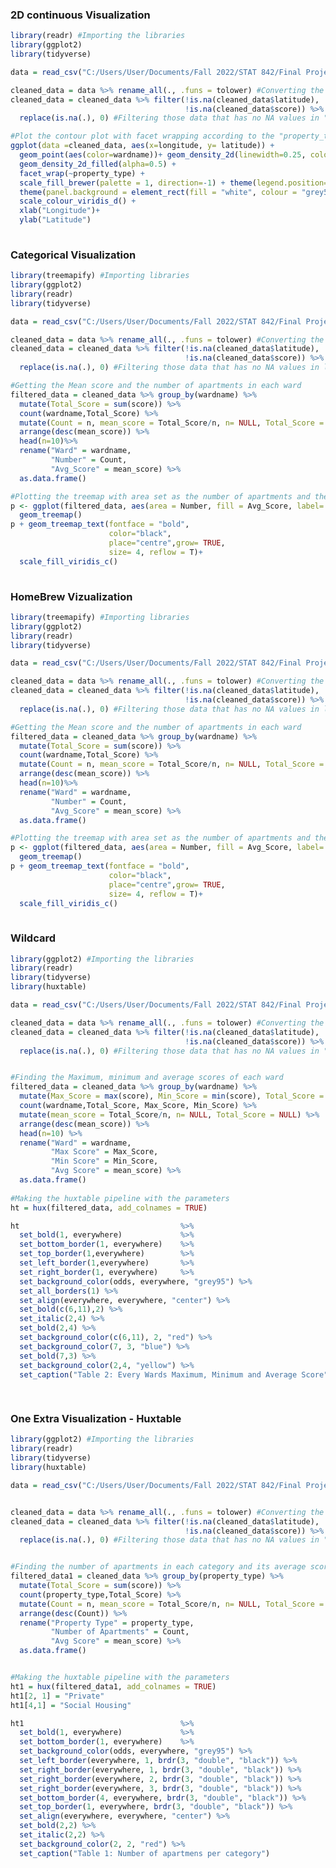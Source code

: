 ### **2D continuous Visualization**

```{r}


library(readr) #Importing the libraries 
library(ggplot2)
library(tidyverse)

data = read_csv("C:/Users/User/Documents/Fall 2022/STAT 842/Final Project/Apartment.csv") #Reading the data

cleaned_data = data %>% rename_all(., .funs = tolower) #Converting the columns from upper case to lower case
cleaned_data = cleaned_data %>% filter(!is.na(cleaned_data$latitude), !is.na(cleaned_data$longitude),
                                       !is.na(cleaned_data$score)) %>% 
  replace(is.na(.), 0) #Filtering those data that has no NA values in "longitude", "latitude" and "score" columns and replacing other NA values with 0 in other columns.

#Plot the contour plot with facet wrapping according to the "property_type" 
ggplot(data =cleaned_data, aes(x=longitude, y= latitude)) + 
  geom_point(aes(color=wardname))+ geom_density_2d(linewidth=0.25, color="black")+
  geom_density_2d_filled(alpha=0.5) +
  facet_wrap(~property_type) + 
  scale_fill_brewer(palette = 1, direction=-1) + theme(legend.position="none")+
  theme(panel.background = element_rect(fill = "white", colour = "grey50"))+
  scale_colour_viridis_d() +
  xlab("Longitude")+
  ylab("Latitude")
  
```

### **Categorical Visualization**

```{r}

library(treemapify) #Importing libraries
library(ggplot2)
library(readr)
library(tidyverse)

data = read_csv("C:/Users/User/Documents/Fall 2022/STAT 842/Final Project/Apartment.csv") #Reading the data

cleaned_data = data %>% rename_all(., .funs = tolower) #Converting the columns from upper case to lower case
cleaned_data = cleaned_data %>% filter(!is.na(cleaned_data$latitude), !is.na(cleaned_data$longitude),
                                       !is.na(cleaned_data$score)) %>% 
  replace(is.na(.), 0) #Filtering those data that has no NA values in longitude, latitude and score columns and replacing other NA values with 0 in other columns

#Getting the Mean score and the number of apartments in each ward
filtered_data = cleaned_data %>% group_by(wardname) %>% 
  mutate(Total_Score = sum(score)) %>%
  count(wardname,Total_Score) %>%
  mutate(Count = n, mean_score = Total_Score/n, n= NULL, Total_Score = NULL) %>%
  arrange(desc(mean_score)) %>%
  head(n=10)%>%
  rename("Ward" = wardname,
         "Number" = Count,
         "Avg_Score" = mean_score) %>%
  as.data.frame()

#Plotting the treemap with area set as the number of apartments and the fill parameter as the "mean_score"
p <- ggplot(filtered_data, aes(area = Number, fill = Avg_Score, label= Ward )) +
  geom_treemap()
p + geom_treemap_text(fontface = "bold",
                      color="black",
                      place="centre",grow= TRUE,
                      size= 4, reflow = T)+
  scale_fill_viridis_c() 
  
```




### **HomeBrew Vizualization**

```{r}

library(treemapify) #Importing libraries
library(ggplot2)
library(readr)
library(tidyverse)

data = read_csv("C:/Users/User/Documents/Fall 2022/STAT 842/Final Project/Apartment.csv") #Reading the data

cleaned_data = data %>% rename_all(., .funs = tolower) #Converting the columns from upper case to lower case
cleaned_data = cleaned_data %>% filter(!is.na(cleaned_data$latitude), !is.na(cleaned_data$longitude),
                                       !is.na(cleaned_data$score)) %>% 
  replace(is.na(.), 0) #Filtering those data that has no NA values in longitude, latitude and score columns and replacing other NA values with 0 in other columns

#Getting the Mean score and the number of apartments in each ward
filtered_data = cleaned_data %>% group_by(wardname) %>% 
  mutate(Total_Score = sum(score)) %>%
  count(wardname,Total_Score) %>%
  mutate(Count = n, mean_score = Total_Score/n, n= NULL, Total_Score = NULL) %>%
  arrange(desc(mean_score)) %>%
  head(n=10)%>%
  rename("Ward" = wardname,
         "Number" = Count,
         "Avg_Score" = mean_score) %>%
  as.data.frame()

#Plotting the treemap with area set as the number of apartments and the fill parameter as the "mean_score"
p <- ggplot(filtered_data, aes(area = Number, fill = Avg_Score, label= Ward )) +
  geom_treemap()
p + geom_treemap_text(fontface = "bold",
                      color="black",
                      place="centre",grow= TRUE,
                      size= 4, reflow = T)+
  scale_fill_viridis_c() 
  
```

### **Wildcard**

```{r}


library(ggplot2) #Importing the libraries
library(readr)
library(tidyverse)
library(huxtable)

data = read_csv("C:/Users/User/Documents/Fall 2022/STAT 842/Final Project/Apartment.csv") #Loading the data

cleaned_data = data %>% rename_all(., .funs = tolower) #Converting the columns from upper case to lower case
cleaned_data = cleaned_data %>% filter(!is.na(cleaned_data$latitude), !is.na(cleaned_data$longitude),
                                       !is.na(cleaned_data$score)) %>% 
  replace(is.na(.), 0) #Filtering those data that has no NA values in "longitude", "latitude" and "score" columns and replacing other NA values with 0 in other columns.


#Finding the Maximum, minimum and average scores of each ward
filtered_data = cleaned_data %>% group_by(wardname) %>% 
  mutate(Max_Score = max(score), Min_Score = min(score), Total_Score = sum(score)) %>%
  count(wardname,Total_Score, Max_Score, Min_Score) %>%
  mutate(mean_score = Total_Score/n, n= NULL, Total_Score = NULL) %>%
  arrange(desc(mean_score)) %>%
  head(n=10) %>%
  rename("Ward" = wardname,
         "Max Score" = Max_Score,
         "Min Score" = Min_Score,
         "Avg Score" = mean_score) %>%
  as.data.frame()
  
#Making the huxtable pipeline with the parameters
ht = hux(filtered_data, add_colnames = TRUE)

ht                                    %>%
  set_bold(1, everywhere)             %>%
  set_bottom_border(1, everywhere)    %>%
  set_top_border(1,everywhere)        %>%
  set_left_border(1,everywhere)       %>%
  set_right_border(1, everywhere)     %>%
  set_background_color(odds, everywhere, "grey95") %>%
  set_all_borders(1) %>%
  set_align(everywhere, everywhere, "center") %>%
  set_bold(c(6,11),2) %>%
  set_italic(2,4) %>%
  set_bold(2,4) %>%
  set_background_color(c(6,11), 2, "red") %>%
  set_background_color(7, 3, "blue") %>%
  set_bold(7,3) %>%
  set_background_color(2,4, "yellow") %>%
  set_caption("Table 2: Every Wards Maximum, Minimum and Average Score")
  
  
```

### **One Extra Visualization - Huxtable**


```{r}

library(ggplot2) #Importing the libraries
library(readr)
library(tidyverse)
library(huxtable)

data = read_csv("C:/Users/User/Documents/Fall 2022/STAT 842/Final Project/Apartment.csv") #Reading the data


cleaned_data = data %>% rename_all(., .funs = tolower) #Converting the columns from upper case to lower case
cleaned_data = cleaned_data %>% filter(!is.na(cleaned_data$latitude), !is.na(cleaned_data$longitude),
                                       !is.na(cleaned_data$score)) %>% 
  replace(is.na(.), 0) #Filtering those data that has no NA values in "longitude", "latitude" and "score" columns and replacing other NA values with 0 in other columns.


#Finding the number of apartments in each category and its average score
filtered_data1 = cleaned_data %>% group_by(property_type) %>% 
  mutate(Total_Score = sum(score)) %>%
  count(property_type,Total_Score) %>%
  mutate(Count = n, mean_score = Total_Score/n, n= NULL, Total_Score = NULL) %>%
  arrange(desc(Count)) %>%
  rename("Property Type" = property_type,
         "Number of Apartments" = Count,
         "Avg Score" = mean_score) %>%
  as.data.frame()


#Making the huxtable pipeline with the parameters
ht1 = hux(filtered_data1, add_colnames = TRUE)
ht1[2, 1] = "Private"
ht1[4,1] = "Social Housing"

ht1                                   %>%
  set_bold(1, everywhere)             %>%
  set_bottom_border(1, everywhere)    %>%
  set_background_color(odds, everywhere, "grey95") %>%
  set_left_border(everywhere, 1, brdr(3, "double", "black")) %>%
  set_right_border(everywhere, 1, brdr(3, "double", "black")) %>%
  set_right_border(everywhere, 2, brdr(3, "double", "black")) %>%
  set_right_border(everywhere, 3, brdr(3, "double", "black")) %>%
  set_bottom_border(4, everywhere, brdr(3, "double", "black")) %>%
  set_top_border(1, everywhere, brdr(3, "double", "black")) %>%
  set_align(everywhere, everywhere, "center") %>%
  set_bold(2,2) %>%
  set_italic(2,2) %>%
  set_background_color(2, 2, "red") %>%
  set_caption("Table 1: Number of apartmens per category")
 
```

